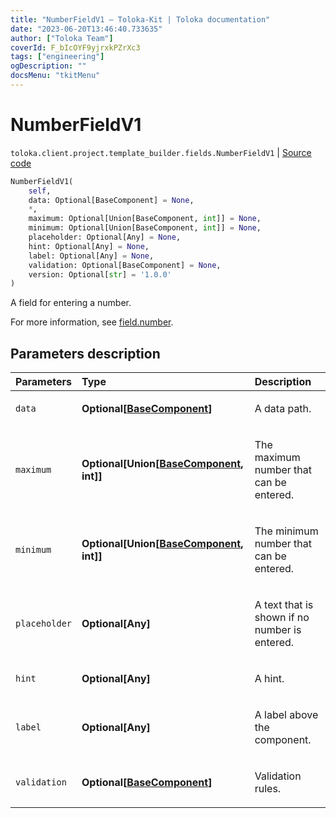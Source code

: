 ```yaml
---
title: "NumberFieldV1 — Toloka-Kit | Toloka documentation"
date: "2023-06-20T13:46:40.733635"
author: ["Toloka Team"]
coverId: F_bIcOYF9yjrxkPZrXc3
tags: ["engineering"]
ogDescription: ""
docsMenu: "tkitMenu"
---
```


# NumberFieldV1

`toloka.client.project.template_builder.fields.NumberFieldV1` | [Source code](https://github.com/Toloka/toloka-kit/blob/v1.2.0/src/client/project/template_builder/fields.py#L378)

```python
NumberFieldV1(
    self,
    data: Optional[BaseComponent] = None,
    *,
    maximum: Optional[Union[BaseComponent, int]] = None,
    minimum: Optional[Union[BaseComponent, int]] = None,
    placeholder: Optional[Any] = None,
    hint: Optional[Any] = None,
    label: Optional[Any] = None,
    validation: Optional[BaseComponent] = None,
    version: Optional[str] = '1.0.0'
)
```

A field for entering a number.

For more information, see [field.number](/docs/template-builder/reference/field.number).

## Parameters description

| Parameters | Type | Description |
| :----------| :----| :-----------|
`data`|**Optional\[[BaseComponent](/docs/toloka-kit/reference/toloka.client.project.template_builder.base.BaseComponent)\]**|<p>A data path.</p>
`maximum`|**Optional\[Union\[[BaseComponent](/docs/toloka-kit/reference/toloka.client.project.template_builder.base.BaseComponent), int\]\]**|<p>The maximum number that can be entered.</p>
`minimum`|**Optional\[Union\[[BaseComponent](/docs/toloka-kit/reference/toloka.client.project.template_builder.base.BaseComponent), int\]\]**|<p>The minimum number that can be entered.</p>
`placeholder`|**Optional\[Any\]**|<p>A text that is shown if no number is entered.</p>
`hint`|**Optional\[Any\]**|<p>A hint.</p>
`label`|**Optional\[Any\]**|<p>A label above the component.</p>
`validation`|**Optional\[[BaseComponent](/docs/toloka-kit/reference/toloka.client.project.template_builder.base.BaseComponent)\]**|<p>Validation rules.</p>